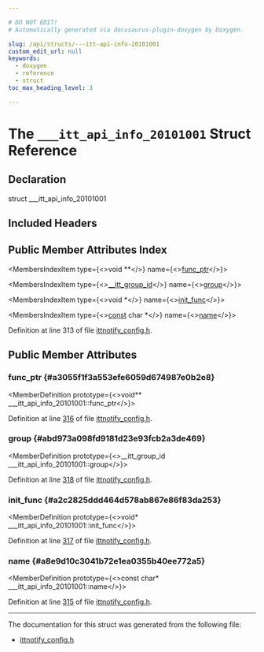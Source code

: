 ```yaml
---

# DO NOT EDIT!
# Automatically generated via docusaurus-plugin-doxygen by Doxygen.

slug: /api/structs/---itt-api-info-20101001
custom_edit_url: null
keywords:
  - doxygen
  - reference
  - struct
toc_max_heading_level: 3

---
```





# The `___itt_api_info_20101001` Struct Reference

<DoxygenPage pluginConfig={pluginConfig}>



## Declaration

<CodeBlock>struct ___itt_api_info_20101001</CodeBlock>

## Included Headers

<IncludesList>
<IncludesListItem
  filePath="ExecutionEngine/IntelJITProfiling/ittnotify_config.h"
  permalink="/docs/api/files/lib/lib/executionengine/lib/executionengine/inteljitprofiling/ittnotify-config-h"
  isLocal="true" />
</IncludesList>

## Public Member Attributes Index

<MembersIndex>

<MembersIndexItem
  type={<>void &#42;&#42;</>}
  name={<><a href="#a3055f1f3a553efe6059d674987e0b2e8">func&#95;ptr</a></>}>
</MembersIndexItem>

<MembersIndexItem
  type={<><a href="/docs/api/files/lib/lib/executionengine/lib/executionengine/inteljitprofiling/ittnotify-types-h/#a7fbee8bfdc533c1e98ec7ab6508cc139">&#95;&#95;itt&#95;group&#95;id</a></>}
  name={<><a href="#abd973a098fd9181d23e93fcb2a3de469">group</a></>}>
</MembersIndexItem>

<MembersIndexItem
  type={<>void &#42;</>}
  name={<><a href="#a2c2825ddd464d578ab867e86f83da253">init&#95;func</a></>}>
</MembersIndexItem>

<MembersIndexItem
  type={<><a href="/docs/api/files/lib/lib/target/lib/target/aarch64/aarch64promoteconstant-cpp/#a90f8350fecae261c25be85d38b451bff">const</a> char &#42;</>}
  name={<><a href="#a8e9d10c3041b72e1ea0355b40ee772a5">name</a></>}>
</MembersIndexItem>

</MembersIndex>


Definition at line 313 of file <a href="/docs/api/files/lib/lib/executionengine/lib/executionengine/inteljitprofiling/ittnotify-config-h">ittnotify&#95;config.h</a>.

<SectionDefinition>

## Public Member Attributes

### func&#95;ptr {#a3055f1f3a553efe6059d674987e0b2e8}

<MemberDefinition
  prototype={<>void&#42;&#42; &#95;&#95;&#95;itt&#95;api&#95;info&#95;20101001::func&#95;ptr</>}>

Definition at line <a href="/docs/api/files/lib/lib/executionengine/lib/executionengine/inteljitprofiling/ittnotify-config-h/#l00316">316</a> of file <a href="/docs/api/files/lib/lib/executionengine/lib/executionengine/inteljitprofiling/ittnotify-config-h">ittnotify&#95;config.h</a>.
</MemberDefinition>

### group {#abd973a098fd9181d23e93fcb2a3de469}

<MemberDefinition
  prototype={<>&#95;&#95;itt&#95;group&#95;id &#95;&#95;&#95;itt&#95;api&#95;info&#95;20101001::group</>}>

Definition at line <a href="/docs/api/files/lib/lib/executionengine/lib/executionengine/inteljitprofiling/ittnotify-config-h/#l00318">318</a> of file <a href="/docs/api/files/lib/lib/executionengine/lib/executionengine/inteljitprofiling/ittnotify-config-h">ittnotify&#95;config.h</a>.
</MemberDefinition>

### init&#95;func {#a2c2825ddd464d578ab867e86f83da253}

<MemberDefinition
  prototype={<>void&#42; &#95;&#95;&#95;itt&#95;api&#95;info&#95;20101001::init&#95;func</>}>

Definition at line <a href="/docs/api/files/lib/lib/executionengine/lib/executionengine/inteljitprofiling/ittnotify-config-h/#l00317">317</a> of file <a href="/docs/api/files/lib/lib/executionengine/lib/executionengine/inteljitprofiling/ittnotify-config-h">ittnotify&#95;config.h</a>.
</MemberDefinition>

### name {#a8e9d10c3041b72e1ea0355b40ee772a5}

<MemberDefinition
  prototype={<>const char&#42; &#95;&#95;&#95;itt&#95;api&#95;info&#95;20101001::name</>}>

Definition at line <a href="/docs/api/files/lib/lib/executionengine/lib/executionengine/inteljitprofiling/ittnotify-config-h/#l00315">315</a> of file <a href="/docs/api/files/lib/lib/executionengine/lib/executionengine/inteljitprofiling/ittnotify-config-h">ittnotify&#95;config.h</a>.
</MemberDefinition>

</SectionDefinition>

<hr/>

The documentation for this struct was generated from the following file:

<ul>
<li><a href="/docs/api/files/lib/lib/executionengine/lib/executionengine/inteljitprofiling/ittnotify-config-h">ittnotify_config.h</a></li>
</ul>

</DoxygenPage>
